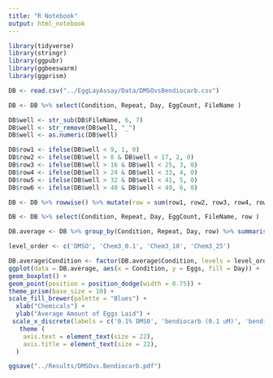 ```yaml
---
title: "R Notebook"
output: html_notebook
---
```


```r
library(tidyverse)
library(stringr)
library(ggpubr)
library(ggbeeswarm)
library(ggprism)
```

```r
DB <- read.csv("../EggLayAssay/Data/DMSOvsBendiocarb.csv")
```

```r
DB <- DB %>% select(Condition, Repeat, Day, EggCount, FileName ) 
```

```r
DB$well <- str_sub(DB$FileName, 6, 7)
DB$well <- str_remove(DB$well, "_")
DB$well <- as.numeric(DB$well)
```

```r
DB$row1 <- ifelse(DB$well < 9, 1, 0)
DB$row2 <- ifelse(DB$well > 8 & DB$well < 17, 2, 0)
DB$row3 <- ifelse(DB$well > 16 & DB$well < 25, 3, 0)
DB$row4 <- ifelse(DB$well > 24 & DB$well < 33, 4, 0)
DB$row5 <- ifelse(DB$well > 32 & DB$well < 41, 5, 0)
DB$row6 <- ifelse(DB$well > 40 & DB$well < 49, 6, 0)
```

```r
DB <- DB %>% rowwise() %>% mutate(row = sum(row1, row2, row3, row4, row5, row6))
```

```r
DB <- DB %>% select(Condition, Repeat, Day, EggCount, FileName, row ) 
```

```r
DB.average <- DB %>% group_by(Condition, Repeat, Day, row) %>% summarise(Eggs = mean(EggCount))
```

```r
level_order <- c('DMSO', 'Chem3_0.1', 'Chem3_10', 'Chem3_25')

DB.average$Condition <- factor(DB.average$Condition, levels = level_order)
ggplot(data = DB.average, aes(x = Condition, y = Eggs, fill = Day)) + 
geom_boxplot() +
geom_point(position = position_dodge(width = 0.75)) +
theme_prism(base_size = 10) +
scale_fill_brewer(palette = "Blues") +
  xlab("Chemicals") +
  ylab("Average Amount of Eggs Laid") +
 scale_x_discrete(labels = c('0.1% DMS0', 'bendiocarb (0.1 uM)', 'bendiocarb (10 uM)', 'bendiocarb (25 uM)')) +
   theme (
    axis.text = element_text(size = 22),
    axis.title = element_text(size = 22),
  )

ggsave("../Results/DMSOvs.Bendiocarb.pdf")
```